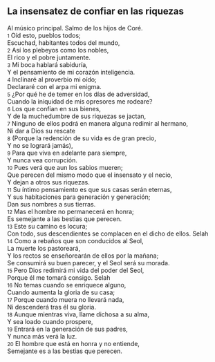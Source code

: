 == La insensatez de confiar en las riquezas ==

Al músico principal. Salmo de los hijos de Coré.<br>
{{anchor|1}} <small>1</small> Oíd esto, pueblos todos;<br>
Escuchad, habitantes todos del mundo,<br>
{{anchor|2}} <small>2</small> Así los plebeyos como los nobles,<br>
El rico y el pobre juntamente.<br>
{{anchor|3}} <small>3</small> Mi boca hablará sabiduría,<br>
Y el pensamiento de mi corazón inteligencia.<br>
{{anchor|4}} <small>4</small> Inclinaré al proverbio mi oído;<br>
Declararé con el arpa mi enigma.<br>
{{anchor|5}} <small>5</small> ¿Por qué he de temer en los días de adversidad,<br>
Cuando la iniquidad de mis opresores me rodeare?<br>
{{anchor|6}} <small>6</small> Los que confían en sus bienes,<br>
Y de la muchedumbre de sus riquezas se jactan,<br>
{{anchor|7}} <small>7</small> Ninguno de ellos podrá en manera alguna redimir al hermano,<br>
Ni dar a Dios su rescate<br>
{{anchor|8}} <small>8</small> (Porque la redención de su vida es de gran precio,<br>
Y no se logrará jamás),<br>
{{anchor|9}} <small>9</small> Para que viva en adelante para siempre,<br>
Y nunca vea corrupción.<br>
{{anchor|10}} <small>10</small> Pues verá que aun los sabios mueren;<br>
Que perecen del mismo modo que el insensato y el necio,<br>
Y dejan a otros sus riquezas.<br>
{{anchor|11}} <small>11</small> Su íntimo pensamiento es que sus casas serán eternas,<br>
Y sus habitaciones para generación y generación;<br>
Dan sus nombres a sus tierras.<br>
{{anchor|12}} <small>12</small> Mas el hombre no permanecerá en honra;<br>
Es semejante a las bestias que perecen.<br>
{{anchor|13}} <small>13</small> Este su camino es locura;<br>
Con todo, sus descendientes se complacen en el dicho de ellos. Selah<br>
{{anchor|14}} <small>14</small> Como a rebaños que son conducidos al Seol,<br>
La muerte los pastoreará,<br>
Y los rectos se enseñorearán de ellos por la mañana;<br>
Se consumirá su buen parecer, y el Seol será su morada.<br>
{{anchor|15}} <small>15</small> Pero Dios redimirá mi vida del poder del Seol,<br>
Porque él me tomará consigo. Selah<br>
{{anchor|16}} <small>16</small> No temas cuando se enriquece alguno,<br>
Cuando aumenta la gloria de su casa;<br>
{{anchor|17}} <small>17</small> Porque cuando muera no llevará nada,<br>
Ni descenderá tras él su gloria.<br>
{{anchor|18}} <small>18</small> Aunque mientras viva, llame dichosa a su alma,<br>
Y sea loado cuando prospere,<br>
{{anchor|19}} <small>19</small> Entrará en la generación de sus padres,<br>
Y nunca más verá la luz.<br>
{{anchor|20}} <small>20</small> El hombre que está en honra y no entiende,<br>
Semejante es a las bestias que perecen.<br>
